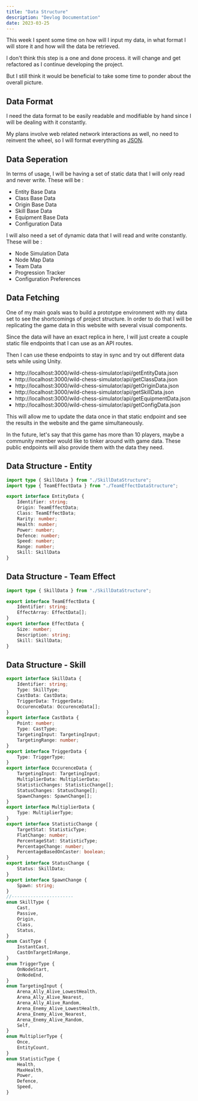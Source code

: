 ```yaml
---
title: "Data Structure"
description: "Devlog Documentation"
date: 2023-03-25
---
```



<PageDateBar dateString={frontmatter.date} />

This week I spent some time on how will I input my data, in what format I will store it and how will the data be retrieved.

I don't think this step is a one and done process. it will change and get refactored as I continue developing the project.

But I still think it would be beneficial to take some time to ponder about the overall picture.

## Data Format

I need the data format to be easily readable and modifiable by hand since I will be dealing with it constantly.

My plans involve web related network interactions as well, no need to reinvent the wheel, so I will format everything as [JSON](https://www.json.org/json-en.html).

## Data Seperation

In terms of usage, I will be having a set of static data that I will only read and never write. These will be : 

- Entity Base Data
- Class Base Data
- Origin Base Data
- Skill Base Data
- Equipment Base Data
- Configuration Data

I will also need a set of dynamic data that I will read and write constantly. These will be : 

- Node Simulation Data
- Node Map Data
- Team Data
- Progression Tracker
- Configuration Preferences

## Data Fetching

One of my main goals was to build a prototype environment with my data set to see the shortcomings of project structure. In order to do that I will be replicating the game data in this website with several visual components.

Since the data will have an exact replica in here, I will just create a couple static file endpoints that I can use as an API routes. 

Then I can use these endpoints to stay in sync and try out different data sets while using Unity.

- http://localhost:3000/wild-chess-simulator/api/getEntityData.json
- http://localhost:3000/wild-chess-simulator/api/getClassData.json
- http://localhost:3000/wild-chess-simulator/api/getOriginData.json
- http://localhost:3000/wild-chess-simulator/api/getSkillData.json
- http://localhost:3000/wild-chess-simulator/api/getEquipmentData.json
- http://localhost:3000/wild-chess-simulator/api/getConfigData.json

This will allow me to update the data once in that static endpoint and see the results in the website and the game simultaneously.

In the future, let's say that this game has more than 10 players, maybe a community member would like to tinker around with game data. These public endpoints will also provide them with the data they need.

## Data Structure - Entity

```typescript
import type { SkillData } from "./SkillDataStructure";
import type { TeamEffectData } from "./TeamEffectDataStructure";

export interface EntityData {
    Identifier: string;
    Origin: TeamEffectData;
    Class: TeamEffectData;
    Rarity: number;
    Health: number;
    Power: number;
    Defence: number;
    Speed: number;
    Range: number;
    Skill: SkillData
}
```

## Data Structure - Team Effect

```typescript
import type { SkillData } from "./SkillDataStructure";

export interface TeamEffectData {
    Identifier: string;
    EffectArray: EffectData[];
}
export interface EffectData {
    Size: number;
    Description: string;
    Skill: SkillData;
}
```

## Data Structure - Skill

```typescript
export interface SkillData {
    Identifier: string;
    Type: SkillType;
    CastData: CastData;
    TriggerData: TriggerData;
    OccurenceData: OccurenceData[];
}
export interface CastData {
    Point: number;
    Type: CastType;
    TargetingInput: TargetingInput;
    TargetingRange: number;
}
export interface TriggerData {
    Type: TriggerType;
}
export interface OccurenceData {
    TargetingInput: TargetingInput;
    MultiplierData: MultiplierData;
    StatisticChanges: StatisticChange[];
    StatusChanges: StatusChange[];
    SpawnChanges: SpawnChange[];
}
export interface MultiplierData {
    Type: MultiplierType;
}
export interface StatisticChange {
    TargetStat: StatisticType;
    FlatChange: number;
    PercentageStat: StatisticType;
    PercentageChange: number;
    PercentageBasedOnCaster: boolean;
}
export interface StatusChange {
    Status: SkillData;
}
export interface SpawnChange {
    Spawn: string;
}
//-----------------------
enum SkillType {
    Cast,
    Passive,
    Origin,
    Class,
    Status,
}
enum CastType {
    InstantCast,
    CastOnTargetInRange,
}
enum TriggerType {
    OnNodeStart,
    OnNodeEnd,
}
enum TargetingInput {
    Arena_Ally_Alive_LowestHealth,
    Arena_Ally_Alive_Nearest,
    Arena_Ally_Alive_Random,
    Arena_Enemy_Alive_LowestHealth,
    Arena_Enemy_Alive_Nearest,
    Arena_Enemy_Alive_Random,
    Self,
}
enum MultiplierType {
    Once,
    EntityCount,
}
enum StatisticType {
    Health,
    MaxHealth,
    Power,
    Defence,
    Speed,
}
```